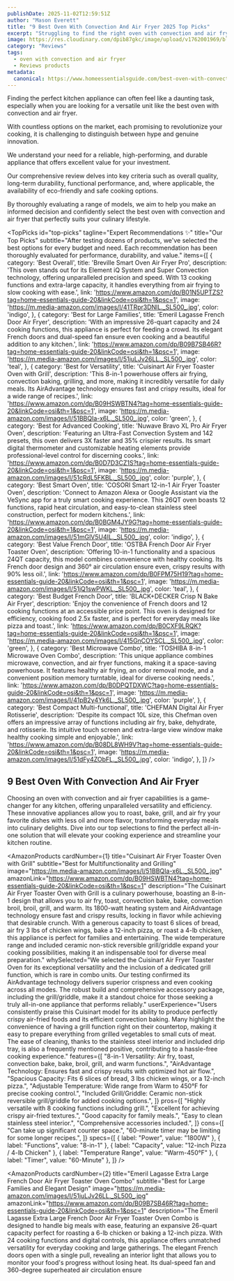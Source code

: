 ```yaml
---
publishDate: 2025-11-02T12:59:51Z
author: "Mason Everett"
title: "9 Best Oven With Convection And Air Fryer 2025 Top Picks"
excerpt: "Struggling to find the right oven with convection and air fryer We've tested top models to help you discover the perfect one for your kitchen needs and culinary adventures."
image: https://res.cloudinary.com/dpib87gkc/image/upload/v1762001969/blog_image_1762001968_k0bqc7.webp
category: "Reviews"
tags:
  - oven with convection and air fryer
  - Reviews products
metadata:
  canonical: https://www.homeessentialsguide.com/best-oven-with-convection-and-air-fryer
---
```



<p>Finding the perfect kitchen appliance can often feel like a daunting task, especially when you are looking for a versatile unit like the best oven with convection and air fryer.</p>
<p>With countless options on the market, each promising to revolutionize your cooking, it is challenging to distinguish between hype and genuine innovation.</p>
<p>We understand your need for a reliable, high-performing, and durable appliance that offers excellent value for your investment.</p>
<p>Our comprehensive review delves into key criteria such as overall quality, long-term durability, functional performance, and, where applicable, the availability of eco-friendly and safe cooking options.</p>
<p>By thoroughly evaluating a range of models, we aim to help you make an informed decision and confidently select the best oven with convection and air fryer that perfectly suits your culinary lifestyle.</p>

<TopPicks
  id="top-picks"
  tagline="Expert Recommendations ✨"
  title="Our Top Picks"
  subtitle="After testing dozens of products, we've selected the best options for every budget and need. Each recommendation has been thoroughly evaluated for performance, durability, and value."
  items={[
    {
      category: 'Best Overall',
      title: 'Breville Smart Oven Air Fryer Pro',
      description: 'This oven stands out for its Element iQ System and Super Convection technology, offering unparalleled precision and speed. With 13 cooking functions and extra-large capacity, it handles everything from air frying to slow cooking with ease.',
      link: 'https://www.amazon.com/dp/B01N5UPTZS?tag=home-essentials-guide-20&linkCode=osi&th=1&psc=1',
      image: 'https://m.media-amazon.com/images/I/41TRpr3DNlL._SL500_.jpg',
      color: 'indigo',
    },
    {
      category: 'Best for Large Families',
      title: 'Emeril Lagasse French Door Air Fryer',
      description: 'With an impressive 26-quart capacity and 24 cooking functions, this appliance is perfect for feeding a crowd. Its elegant French doors and dual-speed fan ensure even cooking and a beautiful addition to any kitchen.',
      link: 'https://www.amazon.com/dp/B09B7SB46R?tag=home-essentials-guide-20&linkCode=osi&th=1&psc=1',
      image: 'https://m.media-amazon.com/images/I/51juLJv26LL._SL500_.jpg',
      color: 'teal',
    },
    {
      category: 'Best for Versatility',
      title: 'Cuisinart Air Fryer Toaster Oven with Grill',
      description: 'This 8-in-1 powerhouse offers air frying, convection baking, grilling, and more, making it incredibly versatile for daily meals. Its AirAdvantage technology ensures fast and crispy results, ideal for a wide range of recipes.',
      link: 'https://www.amazon.com/dp/B09HSWBTN4?tag=home-essentials-guide-20&linkCode=osi&th=1&psc=1',
      image: 'https://m.media-amazon.com/images/I/51BBQIa-x6L._SL500_.jpg',
      color: 'green',
    },
    {
      category: 'Best for Advanced Cooking',
      title: 'Nuwave Bravo XL Pro Air Fryer Oven',
      description: 'Featuring an Ultra-Fast Convection System and 142 presets, this oven delivers 3X faster and 35% crispier results. Its smart digital thermometer and customizable heating elements provide professional-level control for discerning cooks.',
      link: 'https://www.amazon.com/dp/B0D7D3CZ1S?tag=home-essentials-guide-20&linkCode=osi&th=1&psc=1',
      image: 'https://m.media-amazon.com/images/I/51cRdL5FKBL._SL500_.jpg',
      color: 'purple',
    },
    {
      category: 'Best Smart Oven',
      title: 'COSORI Smart 12-in-1 Air Fryer Toaster Oven',
      description: 'Connect to Amazon Alexa or Google Assistant via the VeSync app for a truly smart cooking experience. This 26QT oven boasts 12 functions, rapid heat circulation, and easy-to-clean stainless steel construction, perfect for modern kitchens.',
      link: 'https://www.amazon.com/dp/B0BGM4JY9G?tag=home-essentials-guide-20&linkCode=osi&th=1&psc=1',
      image: 'https://m.media-amazon.com/images/I/51mGlV5U4IL._SL500_.jpg',
      color: 'indigo',
    },
    {
      category: 'Best Value French Door',
      title: 'OSTBA French Door Air Fryer Toaster Oven',
      description: 'Offering 10-in-1 functionality and a spacious 24QT capacity, this model combines convenience with healthy cooking. Its French door design and 360° air circulation ensure even, crispy results with 90% less oil.',
      link: 'https://www.amazon.com/dp/B0FPM75H19?tag=home-essentials-guide-20&linkCode=osi&th=1&psc=1',
      image: 'https://m.media-amazon.com/images/I/51jQ1swPWKL._SL500_.jpg',
      color: 'teal',
    },
    {
      category: 'Best Budget French Door',
      title: 'BLACK+DECKER Crisp N Bake Air Fryer',
      description: 'Enjoy the convenience of French doors and 12 cooking functions at an accessible price point. This oven is designed for efficiency, cooking food 2.5x faster, and is perfect for everyday meals like pizza and toast.',
      link: 'https://www.amazon.com/dp/B0CXF9LRQK?tag=home-essentials-guide-20&linkCode=osi&th=1&psc=1',
      image: 'https://m.media-amazon.com/images/I/415GnCOYSCL._SL500_.jpg',
      color: 'green',
    },
    {
      category: 'Best Microwave Combo',
      title: 'TOSHIBA 8-in-1 Microwave Oven Combo',
      description: 'This unique appliance combines microwave, convection, and air fryer functions, making it a space-saving powerhouse. It features healthy air frying, an odor removal mode, and a convenient position memory turntable, ideal for diverse cooking needs.',
      link: 'https://www.amazon.com/dp/B0DPQTDXWC?tag=home-essentials-guide-20&linkCode=osi&th=1&psc=1',
      image: 'https://m.media-amazon.com/images/I/41pB2y4Yk6L._SL500_.jpg',
      color: 'purple',
    },
    {
      category: 'Best Compact Multi-functional',
      title: 'CHEFMAN Digital Air Fryer Rotisserie',
      description: 'Despite its compact 10L size, this Chefman oven offers an impressive array of functions including air fry, bake, dehydrate, and rotisserie. Its intuitive touch screen and extra-large view window make healthy cooking simple and enjoyable.',
      link: 'https://www.amazon.com/dp/B08DL8WH9V?tag=home-essentials-guide-20&linkCode=osi&th=1&psc=1',
      image: 'https://m.media-amazon.com/images/I/51dFy4ZObFL._SL500_.jpg',
      color: 'indigo',
    },
  ]}
/>

## 9 Best Oven With Convection And Air Fryer

Choosing an oven with convection and air fryer capabilities is a game-changer for any kitchen, offering unparalleled versatility and efficiency. These innovative appliances allow you to roast, bake, grill, and air fry your favorite dishes with less oil and more flavor, transforming everyday meals into culinary delights. Dive into our top selections to find the perfect all-in-one solution that will elevate your cooking experience and streamline your kitchen routine.

<AmazonProducts
  cardNumber={1}
  title="Cuisinart Air Fryer Toaster Oven with Grill"
  subtitle="Best for Multifunctionality and Grilling"
  image="https://m.media-amazon.com/images/I/51BBQIa-x6L._SL500_.jpg"
  amazonLink="https://www.amazon.com/dp/B09HSWBTN4?tag=home-essentials-guide-20&linkCode=osi&th=1&psc=1"
  description="The Cuisinart Air Fryer Toaster Oven with Grill is a culinary powerhouse, boasting an 8-in-1 design that allows you to air fry, toast, convection bake, bake, convection broil, broil, grill, and warm. Its 1800-watt heating system and AirAdvantage technology ensure fast and crispy results, locking in flavor while achieving that desirable crunch. With a generous capacity to toast 6 slices of bread, air fry 3 lbs of chicken wings, bake a 12-inch pizza, or roast a 4-lb chicken, this appliance is perfect for families and entertaining. The wide temperature range and included ceramic non-stick reversible grill/griddle expand your cooking possibilities, making it an indispensable tool for diverse meal preparation."
  whySelected="We selected the Cuisinart Air Fryer Toaster Oven for its exceptional versatility and the inclusion of a dedicated grill function, which is rare in combo units. Our testing confirmed its AirAdvantage technology delivers superior crispness and even cooking across all modes. The robust build and comprehensive accessory package, including the grill/griddle, make it a standout choice for those seeking a truly all-in-one appliance that performs reliably."
  userExperience="Users consistently praise this Cuisinart model for its ability to produce perfectly crispy air-fried foods and its efficient convection baking. Many highlight the convenience of having a grill function right on their countertop, making it easy to prepare everything from grilled vegetables to small cuts of meat. The ease of cleaning, thanks to the stainless steel interior and included drip tray, is also a frequently mentioned positive, contributing to a hassle-free cooking experience."
  features={[
    "8-in-1 Versatility: Air fry, toast, convection bake, bake, broil, grill, and warm functions.",
    "AirAdvantage Technology: Ensures fast and crispy results with optimized hot air flow.",
    "Spacious Capacity: Fits 6 slices of bread, 3 lbs chicken wings, or a 12-inch pizza.",
    "Adjustable Temperature: Wide range from Warm to 450°F for precise cooking control.",
    "Included Grill/Griddle: Ceramic non-stick reversible grill/griddle for added cooking options.",
  ]}
  pros={[
    "Highly versatile with 8 cooking functions including grill.",
    "Excellent for achieving crispy air-fried textures.",
    "Good capacity for family meals.",
    "Easy to clean stainless steel interior.",
    "Comprehensive accessories included.",
  ]}
  cons={[
    "Can take up significant counter space.",
    "60-minute timer may be limiting for some longer recipes.",
  ]}
  specs={[
    { label: "Power", value: "1800W" },
    { label: "Functions", value: "8-in-1" },
    { label: "Capacity", value: "12-inch Pizza / 4-lb Chicken" },
    { label: "Temperature Range", value: "Warm-450°F" },
    { label: "Timer", value: "60-Minute" },
  ]}
/>

<AmazonProducts
  cardNumber={2}
  title="Emeril Lagasse Extra Large French Door Air Fryer Toaster Oven Combo"
  subtitle="Best for Large Families and Elegant Design"
  image="https://m.media-amazon.com/images/I/51juLJv26LL._SL500_.jpg"
  amazonLink="https://www.amazon.com/dp/B09B7SB46R?tag=home-essentials-guide-20&linkCode=osi&th=1&psc=1"
  description="The Emeril Lagasse Extra Large French Door Air Fryer Toaster Oven Combo is designed to handle big meals with ease, featuring an expansive 26-quart capacity perfect for roasting a 6-lb chicken or baking a 12-inch pizza. With 24 cooking functions and digital controls, this appliance offers unmatched versatility for everyday cooking and large gatherings. The elegant French doors open with a single pull, revealing an interior light that allows you to monitor your food's progress without losing heat. Its dual-speed fan and 360-degree superheated air circulation ensure